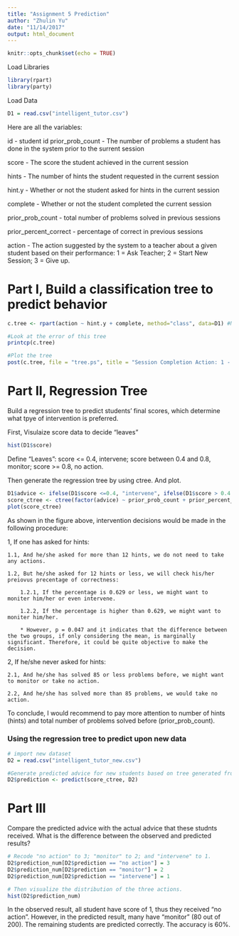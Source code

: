 ```yaml
---
title: "Assignment 5 Prediction"
author: "Zhulin Yu"
date: "11/14/2017"
output: html_document
---
```


```r
knitr::opts_chunk$set(echo = TRUE)
```

Load Libraries

```r
library(rpart)
library(party)
```

Load Data

```r
D1 = read.csv("intelligent_tutor.csv")
```

Here are all the variables:

id - student id prior_prob_count - The number of problems a student has done in the system prior to the surrent session

score - The score the student achieved in the current session

hints - The number of hints the student requested in the current session

hint.y - Whether or not the student asked for hints in the current session

complete - Whether or not the student completed the current session

prior_prob_count - total number of problems solved in previous sessions

prior_percent_correct - percentage of correct in previous sessions

action - The action suggested by the system to a teacher about a given student based on their performance: 1 = Ask Teacher; 2 = Start New Session; 3 = Give up.

# Part I, Build a classification tree to predict behavior

```r
c.tree <- rpart(action ~ hint.y + complete, method="class", data=D1) #Notice the standard R notion for a formula X ~ Y

#Look at the error of this tree
printcp(c.tree)

#Plot the tree
post(c.tree, file = "tree.ps", title = "Session Completion Action: 1 - Ask teacher, 2 - Start new session, 3 - Give up")
```

# Part II, Regression Tree

Build a regression tree to predict students' final scores, which determine what tpye of intervention is preferred.

First, Visulaize score data to decide "leaves"
```r
hist(D1$score)
```

Define "Leaves": score <= 0.4, intervene; score between 0.4 and 0.8, monitor; score >= 0.8, no action.

Then generate the regression tree by using ctree. And plot.

```r
D1$advice <- ifelse(D1$score <=0.4, "intervene", ifelse(D1$score > 0.4 & D1$score <=0.8, "monitor", "no action"))
score_ctree <- ctree(factor(advice) ~ prior_prob_count + prior_percent_correct + hints, D1)
plot(score_ctree)
```

As shown in the figure above, intervention decisions would be made in the following procedure:

1, If one has asked for hints:

    1.1, And he/she asked for more than 12 hints, we do not need to take any actions.

    1.2, But he/she asked for 12 hints or less, we will check his/her preiovus precentage of correctness:

        1.2.1, If the percentage is 0.629 or less, we might want to moniter him/her or even intervene.

        1.2.2, If the percentage is higher than 0.629, we might want to moniter him/her.

        * However, p = 0.047 and it indicates that the difference between the two groups, if only considering the mean, is marginally             significant. Therefore, it could be quite objective to make the decision.

2, If he/she never asked for hints:

    2.1, And he/she has solved 85 or less problems before, we might want to monitor or take no action.

    2.2, And he/she has solved more than 85 problems, we would take no action.
    
To conclude, I would recommend to pay more attention to number of hints (hints) and total number of problems solved before (prior_prob_count).

### Using the regression tree to predict upon new data
```r
# import new dataset
D2 = read.csv("intelligent_tutor_new.csv")

#Generate predicted advice for new students based on tree generated from old students
D2$prediction <- predict(score_ctree, D2)
```

# Part III
Compare the predicted advice with the actual advice that these studnts received. What is the difference between the observed and predicted results?

```r
# Recode "no action" to 3; "monitor" to 2; and "intervene" to 1.
D2$prediction_num[D2$prediction == "no action"] = 3
D2$prediction_num[D2$prediction == "monitor"] = 2
D2$prediction_num[D2$prediction == "intervene"] = 1

# Then visualize the distribution of the three actions.
hist(D2$prediction_num)
```

In the observed result, all student have score of 1, thus they received "no action". However, in the predicted result, many have "monitor" (80 out of 200). The remaining students are predicted correctly. The accuracy is 60%.